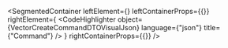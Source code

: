
<SegmentedContainer
  leftElement={<VectorCreateCommandDTODesc />}
  leftContainerProps={{}}
  rightElement={
    <CodeHighlighter
      object={VectorCreateCommandDTOVisualJson}
      language={"json"}
      title={"Command"}
    />
  }
  rightContainerProps={{}}
/>
